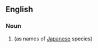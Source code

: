 ==English==

===Noun===
{{en-noun}}

# {{science}}{{botany}} {{alternative spelling of|Japonica}} (as names of [[Japanese]] species)